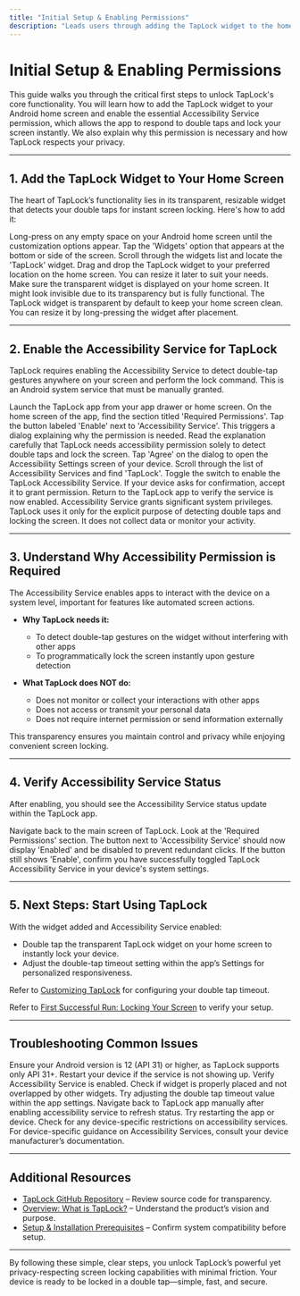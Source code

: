```yaml
---
title: "Initial Setup & Enabling Permissions"
description: "Leads users through adding the TapLock widget to the home screen and enabling the Accessibility Service, highlighting why this permission is needed (and what it does NOT do). Ensures users unlock essential functionality with minimum friction."
---
```


# Initial Setup & Enabling Permissions

This guide walks you through the critical first steps to unlock TapLock's core functionality. You will learn how to add the TapLock widget to your Android home screen and enable the essential Accessibility Service permission, which allows the app to respond to double taps and lock your screen instantly. We also explain why this permission is necessary and how TapLock respects your privacy.

---

## 1. Add the TapLock Widget to Your Home Screen

The heart of TapLock’s functionality lies in its transparent, resizable widget that detects your double taps for instant screen locking. Here's how to add it:

<Steps>
<Step title="Activate Widget Placement Mode on Your Home Screen">
Long-press on any empty space on your Android home screen until the customization options appear.
</Step>
<Step title="Open the Widgets Menu">
Tap the 'Widgets' option that appears at the bottom or side of the screen.
</Step>
<Step title="Find the TapLock Widget">
Scroll through the widgets list and locate the 'TapLock' widget.
</Step>
<Step title="Add the Widget to Your Home Screen">
Drag and drop the TapLock widget to your preferred location on the home screen. You can resize it later to suit your needs.
</Step>
<Step title="Verify Widget Presence">
Make sure the transparent widget is displayed on your home screen. It might look invisible due to its transparency but is fully functional.
</Step>
</Steps>

<Tip>
The TapLock widget is transparent by default to keep your home screen clean. You can resize it by long-pressing the widget after placement.
</Tip>

---

## 2. Enable the Accessibility Service for TapLock

TapLock requires enabling the Accessibility Service to detect double-tap gestures anywhere on your screen and perform the lock command. This is an Android system service that must be manually granted.

<Steps>
<Step title="Open the TapLock App">
Launch the TapLock app from your app drawer or home screen.
</Step>
<Step title="Locate the Accessibility Permission Section">
On the home screen of the app, find the section titled 'Required Permissions'.
</Step>
<Step title="Tap 'Enable' Button">
Tap the button labeled 'Enable' next to 'Accessibility Service'. This triggers a dialog explaining why the permission is needed.
</Step>
<Step title="Review Accessibility Permission Dialog">
Read the explanation carefully that TapLock needs accessibility permission solely to detect double taps and lock the screen.
</Step>
<Step title="Open Accessibility Settings">
Tap 'Agree' on the dialog to open the Accessibility Settings screen of your device.
</Step>
<Step title="Locate TapLock Accessibility Service">
Scroll through the list of Accessibility Services and find 'TapLock'.
</Step>
<Step title="Enable TapLock Accessibility Service">
Toggle the switch to enable the TapLock Accessibility Service.
</Step>
<Step title="Confirm Any Prompts">
If your device asks for confirmation, accept it to grant permission.
</Step>
<Step title="Return to TapLock App">
Return to the TapLock app to verify the service is now enabled.
</Step>
</Steps>

<Warning>
Accessibility Service grants significant system privileges. TapLock uses it only for the explicit purpose of detecting double taps and locking the screen. It does not collect data or monitor your activity.
</Warning>

---

## 3. Understand Why Accessibility Permission is Required

The Accessibility Service enables apps to interact with the device on a system level, important for features like automated screen actions.

- **Why TapLock needs it:**
  - To detect double-tap gestures on the widget without interfering with other apps
  - To programmatically lock the screen instantly upon gesture detection

- **What TapLock does NOT do:**
  - Does not monitor or collect your interactions with other apps
  - Does not access or transmit your personal data
  - Does not require internet permission or send information externally

This transparency ensures you maintain control and privacy while enjoying convenient screen locking.

---

## 4. Verify Accessibility Service Status

After enabling, you should see the Accessibility Service status update within the TapLock app.

<Steps>
<Step title="Open TapLock App">
Navigate back to the main screen of TapLock.
</Step>
<Step title="Check Permission Status">
Look at the 'Required Permissions' section. The button next to 'Accessibility Service' should now display 'Enabled' and be disabled to prevent redundant clicks.
</Step>
</Steps>

<Check>
If the button still shows 'Enable', confirm you have successfully toggled TapLock Accessibility Service in your device's system settings.
</Check>

---

## 5. Next Steps: Start Using TapLock

With the widget added and Accessibility Service enabled:

- Double tap the transparent TapLock widget on your home screen to instantly lock your device.
- Adjust the double-tap timeout setting within the app’s Settings for personalized responsiveness.

Refer to [Customizing TapLock](/getting-started/configuration-and-first-use/customizing-taplock) for configuring your double tap timeout.

Refer to [First Successful Run: Locking Your Screen](/getting-started/configuration-and-first-use/first-successful-run) to verify your setup.

---

## Troubleshooting Common Issues

<AccordionGroup title="Troubleshooting Accessibility Service Setup">
<Accordion title="Accessibility Service Doesn’t Appear in Settings">
Ensure your Android version is 12 (API 31) or higher, as TapLock supports only API 31+.
Restart your device if the service is not showing up.
</Accordion>
<Accordion title="TapLock Widget Not Detecting Double Tap">
Verify Accessibility Service is enabled.
Check if widget is properly placed and not overlapped by other widgets.
Try adjusting the double tap timeout value within the app settings.
</Accordion>
<Accordion title="Permission Button Stays on 'Enable' After Enabling Service">
Navigate back to TapLock app manually after enabling accessibility service to refresh status.
Try restarting the app or device.
Check for any device-specific restrictions on accessibility services.
</Accordion>
</AccordionGroup>

<Info>
For device-specific guidance on Accessibility Services, consult your device manufacturer’s documentation.
</Info>

---

## Additional Resources

- [TapLock GitHub Repository](https://github.com/modelorona/TapLock) – Review source code for transparency.
- [Overview: What is TapLock?](/overview/intro-value/what-is-taplock) – Understand the product’s vision and purpose.
- [Setup & Installation Prerequisites](/getting-started/setup-and-installation/prerequisites-and-system-requirements) – Confirm system compatibility before setup.

---

By following these simple, clear steps, you unlock TapLock’s powerful yet privacy-respecting screen locking capabilities with minimal friction. Your device is ready to be locked in a double tap—simple, fast, and secure.
